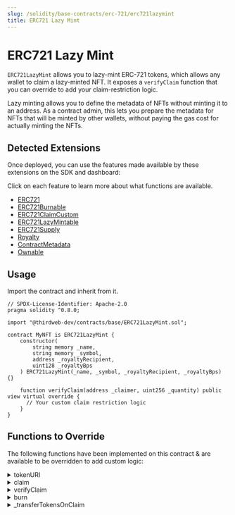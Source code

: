 ```yaml
---
slug: /solidity/base-contracts/erc-721/erc721lazymint
title: ERC721 Lazy Mint
---
```



# ERC721 Lazy Mint

`ERC721LazyMint` allows you to lazy-mint ERC-721 tokens, which allows any wallet to claim a lazy-minted NFT.
It exposes a `verifyClaim` function that you can override to add your claim-restriction logic.

Lazy minting allows you to define the metadata of NFTs without minting it to an address.
As a contract admin, this lets you prepare the metadata for NFTs that will be minted by other wallets,
without paying the gas cost for actually minting the NFTs.

<ViewContractCodeButton
  link="https://github.com/thirdweb-dev/contracts/blob/main/contracts/base/ERC721LazyMint.sol"
  name="ERC721LazyMint"
/>

## Detected Extensions

Once deployed, you can use the features made available by these extensions on the SDK and dashboard:

Click on each feature to learn more about what functions are available.

- [ERC721](/solidity/extensions/erc721)
- [ERC721Burnable](/solidity/extensions/erc721burnable)
- [ERC721ClaimCustom](/solidity/extensions/erc721claimcustom)
- [ERC721LazyMintable](/solidity/extensions/erc721lazymintable)
- [ERC721Supply](/solidity/extensions/erc721supply)
- [Royalty](/solidity/extensions/royalty)
- [ContractMetadata](solidity/extensions/contractmetadata)
- [Ownable](/solidity/extensions/ownable)

## Usage

Import the contract and inherit from it.

```solidity
// SPDX-License-Identifier: Apache-2.0
pragma solidity ^0.8.0;

import "@thirdweb-dev/contracts/base/ERC721LazyMint.sol";

contract MyNFT is ERC721LazyMint {
    constructor(
        string memory _name,
        string memory _symbol,
        address _royaltyRecipient,
        uint128 _royaltyBps
    ) ERC721LazyMint(_name, _symbol, _royaltyRecipient, _royaltyBps) {}

    function verifyClaim(address _claimer, uint256 _quantity) public view virtual override {
      // Your custom claim restriction logic
    }
}
```

## Functions to Override

The following functions have been implemented on this contract & are available to be overridden to add custom logic:

<details>
<summary>tokenURI</summary>
<div>

```solidity
/**
     *  @notice         Returns the metadata URI for an NFT.
     *  @dev            See `BatchMintMetadata` for handling of metadata in this contract.
     *
     *  @param _tokenId The tokenId of an NFT.
     */
    function tokenURI(uint256 _tokenId) public view virtual override returns (string memory) {
        string memory batchUri = _getBaseURI(_tokenId);
        return string(abi.encodePacked(batchUri, _tokenId.toString()));
    }
```

</div>
</details>

<details>
<summary>claim</summary>
<div>

```solidity
/**
     *  @notice          Lets an address claim multiple lazy minted NFTs at once to a recipient.
     *                   This function prevents any reentrant calls, and is not allowed to be overridden.
     *
     *                   Contract creators should override `verifyClaim` and `transferTokensOnClaim`
     *                   functions to create custom logic for verification and claiming,
     *                   for e.g. price collection, allowlist, max quantity, etc.
     *
     *  @dev             The logic in `verifyClaim` determines whether the caller is authorized to mint NFTs.
     *                   The logic in `transferTokensOnClaim` does actual minting of tokens,
     *                   can also be used to apply other state changes.
     *
     *  @param _receiver  The recipient of the NFT to mint.
     *  @param _quantity  The number of NFTs to mint.
     */
    function claim(address _receiver, uint256 _quantity) public payable nonReentrant {
        require(_currentIndex + _quantity <= nextTokenIdToLazyMint, "Not enough lazy minted tokens.");
        verifyClaim(msg.sender, _quantity); // Add your claim verification logic by overriding this function.

        uint256 startTokenId = _transferTokensOnClaim(_receiver, _quantity); // Mints tokens. Apply any state updates by overriding this function.
        emit TokensClaimed(msg.sender, _receiver, startTokenId, _quantity);
    }
```

</div>
</details>

<details>
<summary>verifyClaim</summary>
<div>

```solidity
/**
     *  @notice          Override this function to add logic for claim verification, based on conditions
     *                   such as allowlist, price, max quantity etc.
     *
     *  @dev             Checks a request to claim NFTs against a custom condition.
     *
     *  @param _claimer   Caller of the claim function.
     *  @param _quantity  The number of NFTs being claimed.
     */
    function verifyClaim(address _claimer, uint256 _quantity) public view virtual {}
```

</div>
</details>

<details>
<summary>burn</summary>
<div>

```solidity
/**
     *  @notice         Lets an owner or approved operator burn the NFT of the given tokenId.
     *  @dev            ERC721A's `_burn(uint256,bool)` internally checks for token approvals.
     *
     *  @param _tokenId The tokenId of the NFT to burn.
     */
    function burn(uint256 _tokenId) external virtual {
        _burn(_tokenId, true);
    }
```

</div>
</details>

<details>
<summary>_transferTokensOnClaim</summary>
<div>

```solidity
    /**
     *  @notice          Mints tokens to receiver on claim.
     *                   Any state changes related to `claim` must be applied
     *                   here by overriding this function.
     *
     *  @dev             Override this function to add logic for state updation.
     *                   When overriding, apply any state changes before `_safeMint`.
     */
    function _transferTokensOnClaim(address _receiver, uint256 _quantity)
        internal
        virtual
        returns (uint256 startTokenId)
    {
        startTokenId = _currentIndex;
        _safeMint(_receiver, _quantity);
    }
```

</div>
</details>
